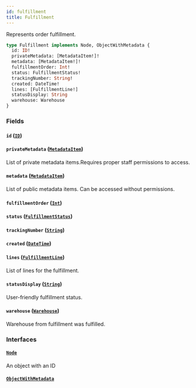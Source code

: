 ```yaml
---
id: fulfillment
title: Fulfillment
---
```



Represents order fulfillment.

```graphql
type Fulfillment implements Node, ObjectWithMetadata {
  id: ID!
  privateMetadata: [MetadataItem!]!
  metadata: [MetadataItem!]!
  fulfillmentOrder: Int!
  status: FulfillmentStatus!
  trackingNumber: String!
  created: DateTime!
  lines: [FulfillmentLine!]
  statusDisplay: String
  warehouse: Warehouse
}
```


### Fields

#### `id` ([`ID`](../../../developer/api-reference/scalars/id))




#### `privateMetadata` ([`MetadataItem`](../../../developer/api-reference/objects/metadata-item))

List of private metadata items.Requires proper staff permissions to access.


#### `metadata` ([`MetadataItem`](../../../developer/api-reference/objects/metadata-item))

List of public metadata items. Can be accessed without permissions.


#### `fulfillmentOrder` ([`Int`](../../../developer/api-reference/scalars/int))




#### `status` ([`FulfillmentStatus`](../../../developer/api-reference/enums/fulfillment-status))




#### `trackingNumber` ([`String`](../../../developer/api-reference/scalars/string))




#### `created` ([`DateTime`](../../../developer/api-reference/scalars/date-time))




#### `lines` ([`FulfillmentLine`](../../../developer/api-reference/objects/fulfillment-line))

List of lines for the fulfillment.


#### `statusDisplay` ([`String`](../../../developer/api-reference/scalars/string))

User-friendly fulfillment status.


#### `warehouse` ([`Warehouse`](../../../developer/api-reference/objects/warehouse))

Warehouse from fulfillment was fulfilled.


### Interfaces

#### [`Node`](../../../developer/api-reference/interfaces/node) 

An object with an ID


#### [`ObjectWithMetadata`](../../../developer/api-reference/interfaces/object-with-metadata) 






